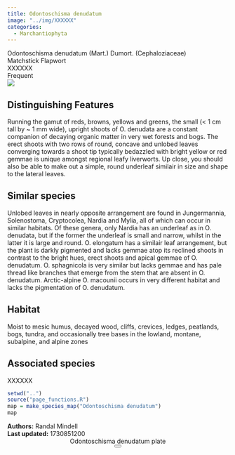 ```yaml
---
title: Odontoschisma denudatum
image: "../img/XXXXXX"
categories:
  - Marchantiophyta
---
```


<div class="info-panel">
 <div class="info-top">
  <div class="taxon-scientific"><span class="taxon-name">Odontoschisma denudatum</span> <span class="taxon-authority">(Mart.) Dumort.</span> <span class="taxon-family">(Cephaloziaceae)</span></div>
  <div class="taxon-common">Matchstick Flapwort</div>
 </div>
 <div class="info-bottom">
  <div class="taxon-qnd">XXXXXX</div>
  <div class="taxon-abundance">Frequent</div>
 </div>
</div>
<div class="imerss-content-frame">
 <div class="imerss-image-header">
  <div class="imerss-image-holder imerss-column-left" data-toggle="tooltip" style="background-image: url(../img/XXXXXX)" title="XXXXXX">
  </div>

  <div class="imerss-image-holder imerss-column-right" data-toggle="tooltip" style="background-image: url(../img/XXXXXX)" title="XXXXXX">
  </div>
 
 </div>
 <div class="imerss-content-lower">
  <div class="imerss-column-left">
  <div class="tab-microscope" data-micromodal-trigger="modal-plate">
  <img src="../img/bryo guide microscope.png"/>
  </div>

<h2>Distinguishing Features</h2>

Running the gamut of reds, browns, yellows and greens, the small (&lt; 1 cm tall by ~ 1 mm wide), upright shoots of O. denudata are a constant companion of decaying organic matter in very wet forests and bogs. The erect shoots with two rows of round, concave and unlobed leaves converging towards a shoot tip typically bedazzled with bright yellow or red gemmae is unique amongst regional leafy liverworts. Up close, you should also be able to make out a simple, round underleaf similair in size and shape to the lateral leaves. 

<h2>Similar species</h2>

Unlobed leaves in nearly opposite arrangement are found in Jungermannia, Solenostoma, Cryptocolea, Nardia and Mylia, all of which can occur in similar habitats. Of these genera, only Nardia has an underleaf as in O. denudata, but if the former the underleaf is small and narrow, whilst in the latter it is large and round. O. elongatum has a similair leaf arrangement, but the plant is darkly pigmented and lacks gemmae atop its reclined shoots in contrast to the bright hues, erect shoots and apical gemmae of O. denudatum. O. sphagnicola is very similar but lacks gemmae and has pale thread like branches that emerge from the stem that are absent in O. denudatum. Arctic-alpine O. macounii occurs in very different habitat and lacks the pigmentation of O. denudatum. 

<h2>Habitat</h2>

Moist to mesic humus, decayed wood, cliffs, crevices, ledges, peatlands, bogs, tundra, and occasionally tree bases in the lowland, montane, subalpine, and alpine zones

<h2>Associated species</h2>

XXXXXX
</div>

<div class="imerss-column-right">

<div class="imerss-image-holder imerss-column-right" data-toggle="tooltip" style="background-image: url(../img/XXXXX)" title="XXXXX">
</div>

<div class="imerss-map-holder">
```r
setwd("..")
source("page_functions.R")
map = make_species_map("Odontoschisma denudatum")
map
```
</div>

</div>

</div>
</div>

<div class="taxon-footer">
 <div class="taxon-authors"><b>Authors:</b> <span>Randal Mindell</span></div>
 <div class="taxon-update"><b>Last updated:</b> <span>1730851200</span></div>
</div>

<div class="modal micromodal-slide" id="modal-plate" aria-hidden="true">
 <div class="modal__overlay" tabindex="-1" data-micromodal-close>
  <div class="modal__container" role="dialog" aria-modal="true" aria-labelledby="modal-plate-title" >
   <header class="modal__header">
   <div class="modal__title" id="modal-plate-title">
  Odontoschisma denudatum plate
   </div>
   <button class="modal__close" aria-label="Close" data-micromodal-close></button>
   </header>
  <div class="modal__content" id="modal-plate-content">
   <div class="imerss-image-holder" data-toggle="tooltip" style="background-image: url(../img/XXXXX)" title="XXXXX">
  </div>
  </div>
  </div>
 </div>
</div>

<script src="../js/micromodal.min.js"></script>
<link href="../css/style-taxon.css" rel="stylesheet">
<link href="../css/micromodal.css" rel="stylesheet">

<script>
MicroModal.init();
</script>

